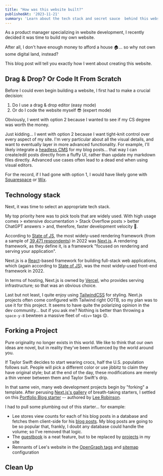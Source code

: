 ```yaml
---
title: "How was this website built?"
publishedAt: '2023-11-21'
summary: 'Learn about the tech stack and secret sauce  behind this website.'
---
```


As a product manager specializing in website development, I recently decided it was time to build my own website.

After all, I don't have enough money to afford a house 🏠... so why not own some digital land, instead?

This blog post will tell you exactly how I went about creating this website.

## Drag & Drop? Or Code It From Scratch

Before I could even begin building a website, I first had to make a crucial decision:
1. Do I use a drag & drop editor (easy mode)
2. Or do I code the website myself 😎 (expert mode)

Obviously, I went with option 2 because I wanted to see if my CS degree was worth the money.

Just kidding... I went with option 2 because I want tight-knit control over every aspect of my site. I'm very particular about all the visual details, and want to eventually layer in more advanced functionality. For example, I'll likely integrate a [headless CMS](https://www.contentful.com/headless-cms/) for my blog posts... that way I can create/edit posts directly from a fluffy UI, rather than update my markdown files directly. Advanced use cases often lead to a dead end when using visual editors.

For the record, if I had gone with option 1, I would have likely gone with [Squarespace](https://www.squarespace.com/) or [Wix](https://www.wix.com/).

## Technology stack

Next, it was time to select an appropriate tech stack.

My top priority here was to pick tools that are widely used. With high usage comes > extensive documentation > Stack Overflow posts > better ChatGPT answers > and, therefore, faster development velocity 🤑.

According to [State of JS](https://2022.stateofjs.com/en-US/libraries/rendering-frameworks/), the most widely-used rendering framework (from a sample of [39,471 respondents](https://2022.stateofjs.com/en-US/about/)) in 2022 was [Next.js](https://nextjs.org/). A rendering framework, as they define it, is a framework "focused on rendering and serving your application".

Next.js is a [React](https://react.dev/)-based framework for building full-stack web applications, which (again according to [State of JS](https://2022.stateofjs.com/en-US/libraries/front-end-frameworks/)), was the most widely-used front-end framework in 2022.

In terms of hosting, Next.js is owned by [Vercel](https://vercel.com/), who provides serving infrastructure; so that was an obvious choice.

Last but not least, I quite enjoy using [TailwindCSS](https://tailwindcss.com/) for styling. Next.js projects often come configured with Tailwind right OOTB, so my plan was to use it for this project. It seems to have quite the polarizing opinion in the dev community... but if you ask me? Nothing is better than throwing a `space-y-8` bewteen a massive fleet of `<div>` tags 😌.

## Forking a Project

Pure originality no longer exists in this world. We like to think that our own ideas are novel, but in reality they've been influenced by the world around you.

If Taylor Swift decides to start wearing crocs, half the U.S. population follows suit. People will pick a different color or use jibbitz to claim they have original style; but at the end of the day, these modifications are merely a thin veneer between them and Taylor Swift's drip.

In that same vein, many web development projects begin by "forking" a template. After perusing [Next.js's gallery](https://vercel.com/templates/next.js) of breath-taking starters, I settled on this [Portfolio Blog starter](https://vercel.com/templates/next.js/nextjs-portfolio) -- authored by [Lee Robinson](https://www.linkedin.com/in/leeerob/).

I had to pull some plumbing out of this starter... for example:
- Lee stores view counts for each of his blog posts in a database and fetches them client-side for his [blog posts](https://leerob.io/blog). My blog posts are going to be so popular that, frankly, I doubt any database could handle the volume; so I've removed that logic.
- The [guestbook](https://leerob.io/guestbook) is a neat feature, but to be replaced by [projects](/projects) in my site
- Remnants of Lee's website in the [OpenGraph tags](https://opengraph.dev/panel?url=https%3A%2F%2Fleerob.io) and [sitemap](https://leerob.io/sitemap.xml) configuration


## Clean Up







